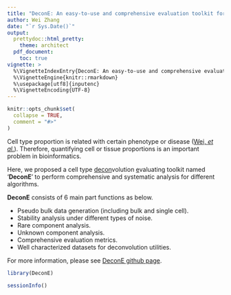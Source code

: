 ```yaml
---
title: "DeconE: An easy-to-use and comprehensive evaluation toolkit for cell type deconvolution from expression data"
author: Wei Zhang
date: "`r Sys.Date()`"
output:
  prettydoc::html_pretty:
    theme: architect
  pdf_document:
    toc: true
vignette: >
  %\VignetteIndexEntry{DeconE: An easy-to-use and comprehensive evaluation toolkit for cell type deconvolution from expression data}
  %\VignetteEngine{knitr::rmarkdown}
  %\usepackage[utf8]{inputenc}
  %\VignetteEncoding{UTF-8}
---
```


```r
knitr::opts_chunk$set(
  collapse = TRUE,
  comment = "#>"
)
```

Cell type proportion is related with certain phenotype or disease ([Wei, *et al.*](https://doi.org/10.1093/bib/bbab362)). Therefore, quantifying cell or tissue proportions is an important problem in bioinformatics.

Here, we proposed a cell type <u>decon</u>volution <u>e</u>valuating toolkit named '**DeconE**' to perform comprehensive and systematic analysis for different algorithms.

**DeconE** consists of 6 main part functions as below.

+ Pseudo bulk data generation (including bulk and single cell).
+ Stability analysis under different types of noise.
+ Rare component analysis.
+ Unknown component analysis.
+ Comprehensive evaluation metrics.
+ Well characterized datasets for deconvolution utilities.


For more information, please see [DeconE github page](https://github.com/Honchkrow/DeconE).

```r
library(DeconE)

sessionInfo()
```
